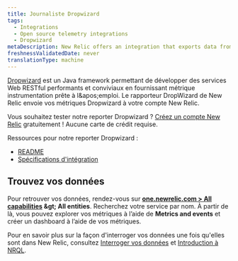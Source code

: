 ```yaml
---
title: Journaliste Dropwizard
tags:
  - Integrations
  - Open source telemetry integrations
  - Dropwizard
metaDescription: New Relic offers an integration that exports data from your DropWizard and sends it to your New Relic account.
freshnessValidatedDate: never
translationType: machine
---
```


[Dropwizard](https://www.dropwizard.io/en/latest/) est un Java framework permettant de développer des services Web RESTful performants et conviviaux en fournissant métrique instrumentation prête à l&amp;apos;emploi. Le rapporteur DropWizard de New Relic envoie vos métriques Dropwizard à votre compte New Relic.

Vous souhaitez tester notre reporter Dropwizard ? [Créez un compte New Relic](https://newrelic.com/signup) gratuitement ! Aucune carte de crédit requise.

Ressources pour notre reporter Dropwizard :

* [README](https://github.com/newrelic/dropwizard-metrics-newrelic)
* [Spécifications d'intégration](https://github.com/newrelic/newrelic-exporter-specs/tree/master/dropwizard)

## Trouvez vos données

Pour retrouver vos données, rendez-vous sur <DNT>**[one.newrelic.com &gt; All capabilities](https://one.newrelic.com/all-capabilities) &amp;gt; All entities**</DNT>. Recherchez votre service par nom. À partir de là, vous pouvez explorer vos métriques à l’aide de <DNT>**Metrics and events**</DNT> et créer un dashboard à l’aide de vos métriques.

Pour en savoir plus sur la façon d'interroger vos données une fois qu'elles sont dans New Relic, consultez [Interroger vos données](/docs/using-new-relic/data/understand-data/query-new-relic-data) et [Introduction à NRQL](/docs/query-data/nrql-new-relic-query-language/getting-started/introduction-nrql).

<InstallFeedback />